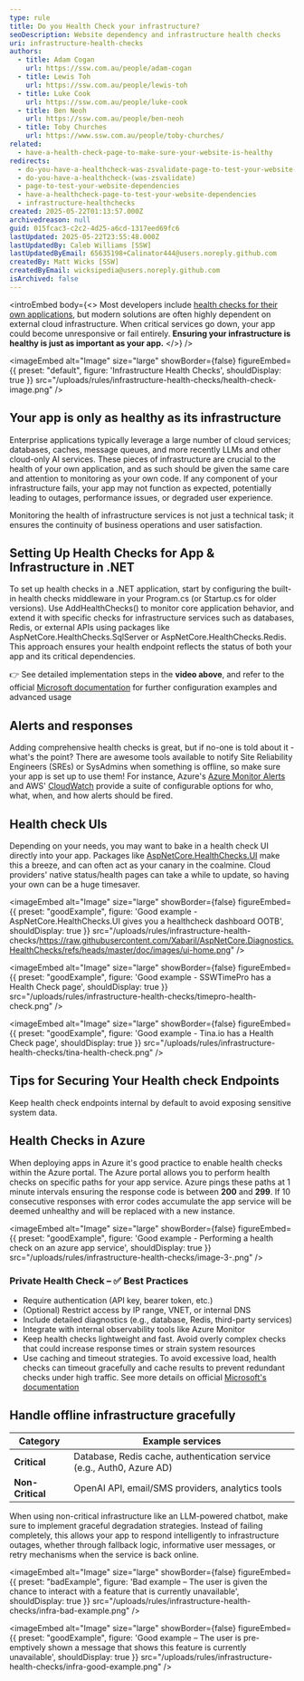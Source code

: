 ```yaml
---
type: rule
title: Do you Health Check your infrastructure?
seoDescription: Website dependency and infrastructure health checks
uri: infrastructure-health-checks
authors:
  - title: Adam Cogan
    url: https://ssw.com.au/people/adam-cogan
  - title: Lewis Toh
    url: https://ssw.com.au/people/lewis-toh
  - title: Luke Cook
    url: https://ssw.com.au/people/luke-cook
  - title: Ben Neoh
    url: https://ssw.com.au/people/ben-neoh
  - title: Toby Churches
    url: https://www.ssw.com.au/people/toby-churches/
related:
  - have-a-health-check-page-to-make-sure-your-website-is-healthy
redirects:
  - do-you-have-a-healthcheck-was-zsvalidate-page-to-test-your-website-dependencies
  - do-you-have-a-healthcheck-(was-zsvalidate)
  - page-to-test-your-website-dependencies
  - have-a-healthcheck-page-to-test-your-website-dependencies
  - infrastructure-healthchecks
created: 2025-05-22T01:13:57.000Z
archivedreason: null
guid: 015fcac3-c2c2-4d25-a6cd-1317eed69fc6
lastUpdated: 2025-05-22T23:55:48.000Z
lastUpdatedBy: Caleb Williams [SSW]
lastUpdatedByEmail: 65635198+Calinator444@users.noreply.github.com
createdBy: Matt Wicks [SSW]
createdByEmail: wicksipedia@users.noreply.github.com
isArchived: false
---
```

<introEmbed
  body={<>
Most developers include [health checks for their own applications](/have-a-health-check-page-to-make-sure-your-website-is-healthy/), but modern solutions are often highly dependent on external cloud infrastructure. When critical services go down, your app could become unresponsive or fail entirely. **Ensuring your infrastructure is healthy is just as important as your app.**
  </>}
/>

<imageEmbed
  alt="Image"
  size="large"
  showBorder={false}
  figureEmbed={{
    preset: "default",
    figure: 'Infrastructure Health Checks',
    shouldDisplay: true
  }}
  src="/uploads/rules/infrastructure-health-checks/health-check-image.png"
/>

## Your app is only as healthy as its infrastructure

Enterprise applications typically leverage a large number of cloud services; databases, caches, message queues, and more recently LLMs and other cloud-only AI services. These pieces of infrastructure are crucial to the health of your own application, and as such should be given the same care and attention to monitoring as your own code. If any component of your infrastructure fails, your app may not function as expected, potentially leading to outages, performance issues, or degraded user experience.

Monitoring the health of infrastructure services is not just a technical task; it ensures the continuity of business operations and user satisfaction.

<youtubeEmbed url="https://www.youtube.com/watch?v=GdA5_8Chk2g" description="Figure: Health Check Infrastructure | Toby Churches | Rules (3 min)" />

## Setting Up Health Checks for App & Infrastructure in .NET

To set up health checks in a .NET application, start by configuring the built-in health checks middleware in your Program.cs (or Startup.cs for older versions). Use AddHealthChecks() to monitor core application behavior, and extend it with specific checks for infrastructure services such as databases, Redis, or external APIs using packages like AspNetCore.HealthChecks.SqlServer or AspNetCore.HealthChecks.Redis. This approach ensures your health endpoint reflects the status of both your app and its critical dependencies.

👉 See detailed implementation steps in the **video above**, and refer to the official [Microsoft documentation](https://learn.microsoft.com/en-us/aspnet/core/host-and-deploy/health-checks?view=aspnetcore-9.0&WT.mc_id=AZ-MVP-33518) for further configuration examples and advanced usage

## Alerts and responses

Adding comprehensive health checks is great, but if no-one is told about it - what's the point? There are awesome tools available to notify Site Reliability Engineers (SREs) or SysAdmins when something is offline, so make sure your app is set up to use them! For instance, Azure's [Azure Monitor Alerts](https://learn.microsoft.com/en-us/azure/azure-monitor/alerts/alerts-overview?WT.mc_id=AZ-MVP-33518) and AWS' [CloudWatch](https://docs.aws.amazon.com/AmazonCloudWatch/latest/monitoring/WhatIsCloudWatch.html) provide a suite of configurable options for who, what, when, and how alerts should be fired.

## Health check UIs

Depending on your needs, you may want to bake in a health check UI directly into your app. Packages like [AspNetCore.HealthChecks.UI](https://www.nuget.org/packages/AspNetCore.HealthChecks.UI/) make this a breeze, and can often act as your canary in the coalmine. Cloud providers' native status/health pages can take a while to update, so having your own can be a huge timesaver.

<imageEmbed
  alt="Image"
  size="large"
  showBorder={false}
  figureEmbed={{
    preset: "goodExample",
    figure: 'Good example - AspNetCore.HealthChecks.UI gives you a healthcheck dashboard OOTB',
    shouldDisplay: true
  }}
  src="/uploads/rules/infrastructure-health-checks/https://raw.githubusercontent.com/Xabaril/AspNetCore.Diagnostics.HealthChecks/refs/heads/master/doc/images/ui-home.png"
/>

<imageEmbed
  alt="Image"
  size="large"
  showBorder={false}
  figureEmbed={{
    preset: "goodExample",
    figure: 'Good example - SSWTimePro has a Health Check page',
    shouldDisplay: true
  }}
  src="/uploads/rules/infrastructure-health-checks/timepro-health-check.png"
/>

<imageEmbed
  alt="Image"
  size="large"
  showBorder={false}
  figureEmbed={{
    preset: "goodExample",
    figure: 'Good example - Tina.io has a Health Check page',
    shouldDisplay: true
  }}
  src="/uploads/rules/infrastructure-health-checks/tina-health-check.png"
/>

## Tips for Securing Your Health check Endpoints

Keep health check endpoints internal by default to avoid exposing sensitive system data.

## Health Checks in Azure

When deploying apps in Azure it's good practice to enable health checks within the Azure portal. The Azure portal allows you to perform health checks on specific paths for your app service. Azure pings these paths at 1 minute intervals ensuring the response code is between **200** and **299**. If 10 consecutive responses with error codes accumulate the app service will be deemed unhealthy and will be replaced with a new instance.

<imageEmbed
  alt="Image"
  size="large"
  showBorder={false}
  figureEmbed={{
    preset: "goodExample",
    figure: 'Good example - Performing a health check on an azure app service',
    shouldDisplay: true
  }}
  src="/uploads/rules/infrastructure-health-checks/image-3-.png"
/>

### Private Health Check – ✅ Best Practices

* Require authentication (API key, bearer token, etc.)
* (Optional) Restrict access by IP range, VNET, or internal DNS
* Include detailed diagnostics (e.g., database, Redis, third-party services)
* Integrate with internal observability tools like Azure Monitor
* Keep health checks lightweight and fast. Avoid overly complex checks that could increase response times or strain system resources
* Use caching and timeout strategies. To avoid excessive load, health checks can timeout gracefully and cache results to prevent redundant checks under high traffic. See more details on official [Microsoft's documentation](https://learn.microsoft.com/en-us/samples/dotnet/aspire-samples/aspire-health-checks-ui/?WT.mc_id=AZ-MVP-33518)

## Handle offline infrastructure gracefully

| Category         | Example services                                                      |
| ---------------- | --------------------------------------------------------------------- |
| **Critical**     | Database, Redis cache, authentication service (e.g., Auth0, Azure AD) |
| **Non-Critical** | OpenAI API, email/SMS providers, analytics tools                      |

When using non-critical infrastructure like an LLM-powered chatbot, make sure to implement graceful degradation strategies. Instead of failing completely, this allows your app to respond intelligently to infrastructure outages, whether through fallback logic, informative user messages, or retry mechanisms when the service is back online.

<imageEmbed
  alt="Image"
  size="large"
  showBorder={false}
  figureEmbed={{
    preset: "badExample",
    figure: 'Bad example – The user is given the chance to interact with a feature that is currently unavailable',
    shouldDisplay: true
  }}
  src="/uploads/rules/infrastructure-health-checks/infra-bad-example.png"
/>

<imageEmbed
  alt="Image"
  size="large"
  showBorder={false}
  figureEmbed={{
    preset: "goodExample",
    figure: 'Good example – The user is pre-emptively shown a message that shows this feature is currently unavailable',
    shouldDisplay: true
  }}
  src="/uploads/rules/infrastructure-health-checks/infra-good-example.png"
/>
